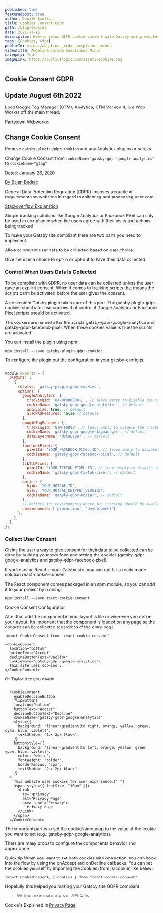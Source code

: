 ```yaml
---
published: true
featuredpost: true
author: Donald Boulton
title: Cookies Consent Gdpr
path: /blog/cookies
date: 2021-11-15
description: How-to setup GDPR cookie consent with Gatsby using modules gatsby-plugin-gdpr-cookies and cookie-consent
tags: [Cookies, Gdpr]
publicId: videos/angelina_jordan_suspicious_minds
videoTitle: Angelina Jordan Suspicious Minds
category: Tech
imageLink: https://publiuslogic.com/assets/cookies.png
---
```


## Cookie Consent GDPR

## Update August 6th 2022

Load Google Tag Manager (GTM), Analytics, GTM Version 4, in a Web Worker off the main thread.

[Partytown Webworker](/blog/gatsby-party-town)

## Change Cookie Consent

Remove `gatsby-plugin-gdpr-cookies` and any Analytics plugins or scripts.

Change Cookie Consent from `cookieName="gatsby-gdpr-google-analytics"` to `cookieName="gtag"`

Dated: January 26, 2020

[By Bojan Bedrac](https://www.improvebadcode.com/gatsby-gdpr-cookie-consent/)

General Data Protection Regulation (GDPR) imposes a couple of requirements on websites in regard to collecting and processing user data.

[Stackoverflow Explanation](https://stackoverflow.com/questions/59860068/how-set-up-a-gatsby-cookie-consent-banner-with-gatsby-plugin-gdpr-cookies/59922277#59922277)

Simple tracking solutions like Google Analytics or Facebook Pixel can only be used in compliance when the users agree with their visits and actions being tracked.

To make your Gatsby site compliant there are two parts you need to implement.

Allow or prevent user data to be collected based on user choice.

Give the user a choice to opt-in or opt-out to have their data collected.

### Control When Users Data Is Collected

To be compliant with GDPR, no user data can be collected unless the user gave an explicit consent. When it comes to tracking scripts that means the scripts can’t be activated before the user gives the consent.

A convenient Gatsby plugin takes care of this part. The gatsby-plugin-gdpr-cookies checks for two cookies that control if Google Analytics or Facebook Pixel scripts should be activated.

The cookies are named after the scripts gatsby-gdpr-google-analytics and gatsby-gdpr-facebook-pixel. When these cookies value is true the scripts are activated.

You can install the plugin using npm:

```bash:title=node
npm install --save gatsby-plugin-gdpr-cookies
```

To configure the plugin put the configuration in your gatsby-config.js:

```tsx:title=gatsby-config.js

module.exports = {
  plugins: [
    {
      resolve: `gatsby-plugin-gdpr-cookies`,
      options: {
        googleAnalytics: {
          trackingId: 'UA-00000000-1', // leave empty to disable the tracker
          cookieName: 'gatsby-gdpr-google-analytics', // default
          anonymize: true, // default
          allowAdFeatures: false // default
        },
        googleTagManager: {
          trackingId: 'GTM-00000', // leave empty to disable the tracker
          cookieName: 'gatsby-gdpr-google-tagmanager', // default
          dataLayerName: 'dataLayer', // default
        },
        facebookPixel: {
          pixelId: 'YOUR_FACEBOOK_PIXEL_ID', // leave empty to disable the tracker
          cookieName: 'gatsby-gdpr-facebook-pixel', // default
        },
        tikTokPixel: {
          pixelId: 'YOUR_TIKTOK_PIXEL_ID', // leave empty to disable the tracker
          cookieName: 'gatsby-gdpr-tiktok-pixel', // default
        },
        hotjar: {
          hjid: 'YOUR_HOTJAR_ID',
          hjsv: 'YOUR_HOTJAR_SNIPPET_VERSION',
          cookieName: 'gatsby-gdpr-hotjar', // default
        },
        // defines the environments where the tracking should be available - default is ["production"]
        environments: ['production', 'development']
      },
    },
  ],
};
```

### Collect User Consent

Giving the user a way to give consent for their data to be collected can be done by building your own form and setting the cookies (gatsby-gdpr-google-analytics and gatsby-gdpr-facebook-pixel).

If you’re using React in your Gatsby site, you can opt for a ready made solution react-cookie-consent.

The React component comes packaged in an npm module, so you can add it to your project by running:

```bash:title=node
npm install --save react-cookie-consent
```

[Cookie Consent Configuration](https://github.com/Mastermindzh/react-cookie-consent)

After that add the component in your layout.js file or wherever you define your layout. It’s important that the component is loaded on any page so the consent can be collected regardless of the entry page.

```tsx:title=src/components/CookieConsent.tsx {1,2-9}
import CookieConsent from 'react-cookie-consent'

<CookieConsent
  location="bottom"
  buttonText="Accept"
  declineButtonText="Decline"
  cookieName="gatsby-gdpr-google-analytics">
  This site uses cookies ...
</CookieConsent>
```

Or Taylor it to you needs

```tsx:title=src/components/CookieConsent.tsx {8-18}

  <CookieConsent
    enableDeclineButton
    flipButtons
    location="bottom"
    buttonText="Accept"
    declineButtonText="Decline"
    cookieName="gatsby-gdpr-google-analytics"
    style={{
      background: "linear-gradient(to right, orange, yellow, green, cyan, blue, violet)",
      textShadow: "2px 2px black",
    }}
    buttonStyle={{
      background: "linear-gradient(to left, orange, yellow, green, cyan, blue, violet)",
      color: "white",
      fontWeight: "bolder",
      borderRadius: '3px',
      textShadow: "2px 2px black",
    }}
  >
    This website uses cookies for user experience.{" "}
    <span style={{ fontSize: "10px" }}>
      <Link
        to='/privacy'
        alt='Privacy Page'
        area-label="Privacy">
          Privacy Page
      </Link>
    </span>
  </CookieConsent>
```

The important part is to set the cookieName prop to the value of the cookie you want to set (e.g.: gatsby-gdpr-google-analytics).

There are many props to configure the components behavior and appearance.

<Callout>

Quick tip When you want to set both cookies with one action, you can hook into the flow by using the onAccept and onDecline callbacks. You can set the cookies yourself by importing the Cookies (from js-cookie) like below:

</Callout>

```tsx:title=src/components/CookieConsent.tsx
import CookieConsent, { Cookies } from "react-cookie-consent"
```

Hopefully this helped you making your Gatsby site GDPR compliant.

> Without external scripts or API Calls

Cookie's Explained In [Privacy Page](http://publiuslogic.com/privacy#cookies-beacons)

<WavyHr className="mt-1 mb-1 text-fuchsia-600" />
